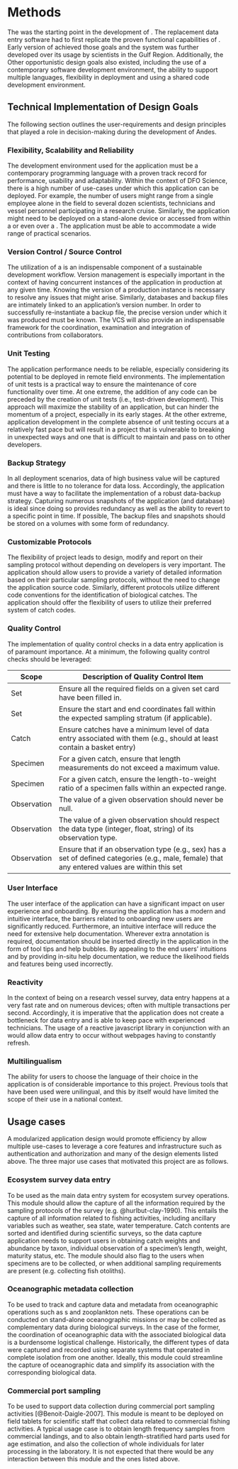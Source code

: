 # Methods
The \gls{ese} was the starting point in the development of \gls{andes}.
The replacement data entry software had to first replicate the proven functional capabilities of \gls{ese}.
Early version of \gls{andes} achieved those goals and the system was further developed over its usage by scientists in the Gulf Region. Additionally, the \gls{mrr}
Other opportunistic design goals also existed, including the use of a contemporary software development environment, the ability to support multiple languages, flexibility in deployment and using a shared code development environment.

## Technical Implementation of Design Goals

The following section outlines the user-requirements and design principles that played a role in decision-making during the development of Andes.

### Flexibility, Scalability and Reliability

The development environment used for the application must be a contemporary programming language with a proven track record for performance, usability and adaptability.
Within the context of DFO Science, there is a high number of use-cases under which this application can be deployed. For example, the number of users might range from a single employee alone in the field to several dozen scientists, technicians and vessel personnel participating in a research cruise. Similarly, the application might need to be deployed on a stand-alone device or accessed from within a \gls{lan} or even over a \gls{wan}. The application must be able to accommodate a wide range of practical scenarios.

### Version Control / Source Control

The utilization of a \gls{vcs} is an indispensable component of a sustainable development workflow. Version management is especially important in the context of having concurrent instances of the application in production at any given time. Knowing the version of a production instance is necessary to resolve any issues that might arise. Similarly, databases and backup files are intimately linked to an application's version number. In order to successfully re-instantiate a backup file, the precise version under which it was produced must be known. The VCS will also provide an indispensable framework for the coordination, examination and integration of contributions from collaborators.

### Unit Testing

The application performance needs to be reliable, especially considering its potential to be deployed in remote field environments. The implementation of unit tests is a practical way to ensure the maintenance of core functionality over time. At one extreme, the addition of any code can be preceded by the creation of unit tests (i.e., test-driven development). This approach will maximize the stability of an application, but can hinder the momentum of a project, especially in its early stages. At the other extreme, application development in the complete absence of unit testing occurs at a relatively fast pace but will result in a project that is vulnerable to breaking in unexpected ways and one that is difficult to maintain and pass on to other developers.

### Backup Strategy

In all deployment scenarios, data of high business value will be captured and there is little to no tolerance for data loss. Accordingly, the application must have a way to facilitate the implementation of a robust data-backup strategy. Capturing numerous snapshots of the application (and database) is ideal since doing so provides redundancy as well as the ability to revert to a specific point in time. If possible, The backup files and snapshots should be stored on a volumes with some form of redundancy.

### Customizable Protocols

The flexibility of project leads to design, modify and report on their sampling protocol without depending on developers is very important. The application should allow users to provide a variety of detailed information based on their particular sampling protocols, without the need to change the application source code. Similarly, different protocols utilize different code conventions for the identification of biological catches. The application should offer the flexibility of users to utilize their preferred system of catch codes.

### Quality Control

The implementation of quality control checks in a data entry application is of paramount importance. At a minimum, the following quality control checks should be leveraged:

| Scope       | Description of Quality Control Item                                                                                                             |
|-------------|-------------------------------------------------------------------------------------------------------------------------------------------------|
| Set         | Ensure all the required fields on a given set card have been filled in.                                                                         |
| Set         | Ensure the start and end coordinates fall within the expected sampling stratum (if applicable).                                                 |
| Catch       | Ensure catches have a minimum level of data entry associated with them (e.g., should at least contain a basket entry)                           |
| Specimen    | For a given catch, ensure that length measurements do not exceed a maximum value.                                                               |
| Specimen    | For a given catch, ensure the length-to-weight ratio of a specimen falls within an expected range.                                              |
| Observation | The value of a given observation should never be null.                                                                                          |
| Observation | The value of a given observation should respect the data type (integer, float, string) of its observation type.                                 |
| Observation | Ensure that if an observation type (e.g., sex) has a set of defined categories (e.g., male, female) that any entered values are within this set |


### User Interface

The user interface of the application can have a significant impact on user experience and onboarding. By ensuring the application has a modern and intuitive interface, the barriers related to onboarding new users are significantly reduced. Furthermore, an intuitive interface will reduce the need for extensive help documentation. Wherever extra annotation is required, documentation should be inserted directly in the application in the form of tool tips and help bubbles. By appealing to the end users' intuitions and by providing in-situ help documentation, we reduce the likelihood fields and features being used incorrectly.

### Reactivity

In the context of being on a research vessel survey, data entry happens at a very fast rate and on numerous devices; often with multiple transactions per second. Accordingly, it is imperative that the application does not create a bottleneck for data entry and is able to keep pace with experienced technicians. The usage of a reactive javascript library in conjunction with an \gls{api} would allow data entry to occur without webpages having to constantly refresh.

### Multilingualism

The ability for users to choose the language of their choice in the application is of considerable importance to this project. Previous tools that have been used were unilingual, and this by itself would have limited the scope of their use in a national context.


## Usage cases

A modularized application design would promote efficiency by allow multiple use-cases to leverage a core features and infrastructure such as authentication and authorization and many of the design elements listed above. The three major use cases that motivated this project are as follows.

### Ecosystem survey data entry

To be used as the main data entry system for ecosystem survey operations. This module should allow the capture of all the information required by the sampling protocols of the survey (e.g. @hurlbut-clay-1990). This entails the capture of all information related to fishing activities, including ancillary variables such as weather, sea state, water temperature. Catch contents are sorted and identified during scientific surveys, so the data capture application needs to support users in obtaining catch weights and abundance by taxon, individual observation of a specimen's length, weight, maturity status, etc. The module should also flag to the users when specimens are to be collected, or when additional sampling requirements are present (e.g. collecting fish otoliths).

### Oceanographic metadata collection

To be used to track and capture data and metadata from oceanographic operations such as \gls{ctd}s and zooplankton nets. These operations can be conducted on stand-alone oceanographic missions or may be collected as complementary data during biological surveys. In the case of the former, the coordination of oceanographic data with the associated biological data is a burdensome logistical challenge. Historically, the different types of data were captured and recorded using separate systems that operated in complete isolation from one another. Ideally, this module could streamline the capture of oceanographic data and simplify its association with the corresponding biological data.

### Commercial port sampling

To be used to support data collection during commercial port sampling activities [@Benoit-Daigle-2007]. This module is meant to be deployed on field tablets for scientific staff that collect data related to commercial fishing activities. A typical usage case is to obtain length frequency samples from commercial landings, and to also obtain length-stratified hard parts used for age estimation, and also the collection of whole individuals for later processing in the laboratory. It is not expected that there would be any interaction between this module and the ones listed above.
